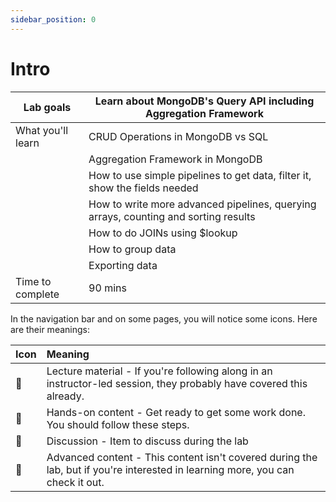 ```yaml
---
sidebar_position: 0
---
```


# Intro


| Lab goals         | Learn about MongoDB's Query API including Aggregation Framework                     |
| ----------------- | ----------------------------------------------------------------------------------- |
| What you'll learn | CRUD Operations in MongoDB vs SQL                                                   |
|                   | Aggregation Framework in MongoDB                                                    |
|                   | How to use simple pipelines to get data, filter it, show the fields needed          |
|                   | How to write more advanced pipelines, querying arrays, counting and sorting results |
|                   | How to do JOINs using $lookup                                                       |
|                   | How to group data                                                                   |
|                   | Exporting data                                                                      |
| Time to complete  | 90 mins                                                                             |

In the navigation bar and on some pages, you will notice some icons. Here are their meanings:

| Icon | Meaning                                                                                                                        |
| ---- | :----------------------------------------------------------------------------------------------------------------------------- |
| 📘   | Lecture material - If you're following along in an instructor-led session, they probably have covered this already.            |
| 👐   | Hands-on content - Get ready to get some work done. You should follow these steps.                                             |
| 💬   | Discussion - Item to discuss during the lab                                                                                    |
| 🦸   | Advanced content - This content isn't covered during the lab, but if you're interested in learning more, you can check it out. |
